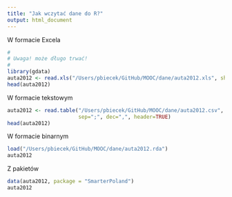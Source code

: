```yaml
---
title: "Jak wczytać dane do R?"
output: html_document
---
```


W formacie Excela

```r
#
# Uwaga! może długo trwać!
# 
library(gdata)
auta2012 <- read.xls("/Users/pbiecek/GitHub/MOOC/dane/auta2012.xls", sheet = 1)
head(auta2012)
```

W formacie tekstowym

```r
auta2012 <- read.table("/Users/pbiecek/GitHub/MOOC/dane/auta2012.csv",
                       sep=";", dec=",", header=TRUE)
head(auta2012)
```

W formacie binarnym

```r
load("/Users/pbiecek/GitHub/MOOC/dane/auta2012.rda")
auta2012
```

Z pakietów

```r
data(auta2012, package = "SmarterPoland")
auta2012
```
